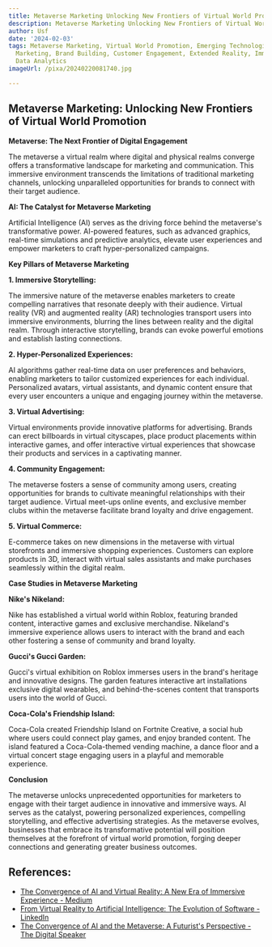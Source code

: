 ```yaml
---
title: Metaverse Marketing Unlocking New Frontiers of Virtual World Promotion
description: Metaverse Marketing Unlocking New Frontiers of Virtual World Promotion
author: Usf
date: '2024-02-03'
tags: Metaverse Marketing, Virtual World Promotion, Emerging Technologies, Digital
  Marketing, Brand Building, Customer Engagement, Extended Reality, Immersive Experiences,
  Data Analytics
imageUrl: /pixa/20240220081740.jpg

---
```

## Metaverse Marketing: Unlocking  New Frontiers of Virtual World Promotion

**Metaverse: The Next Frontier of  Digital Engagement**

The metaverse  a virtual realm where digital and physical realms converge offers a  transformative landscape for marketing and communication. This immersive environment transcends the limitations of  traditional  marketing channels, unlocking unparalleled opportunities for brands to connect with their target audience.

**AI: The  Catalyst  for Metaverse  Marketing**

Artificial Intelligence (AI)  serves as the driving force behind the metaverse's transformative power. AI-powered features, such as advanced graphics, real-time simulations and  predictive analytics, elevate user experiences and empower  marketers to craft  hyper-personalized campaigns.

**Key Pillars of Metaverse Marketing**

**1. Immersive Storytelling:**

The immersive nature of the metaverse enables marketers to create compelling narratives that resonate  deeply with their audience. Virtual reality (VR) and augmented reality  (AR) technologies transport users into immersive environments, blurring the  lines between reality  and the digital realm. Through interactive storytelling, brands can evoke powerful emotions and establish lasting connections.

**2. Hyper-Personalized Experiences:**

AI algorithms gather real-time data on user preferences and behaviors, enabling marketers to tailor customized experiences for each individual. Personalized avatars, virtual assistants, and dynamic  content  ensure that every user encounters a unique and  engaging journey within the metaverse.

**3. Virtual Advertising:**

Virtual environments  provide innovative  platforms for advertising. Brands can erect billboards in virtual cityscapes, place product  placements within interactive  games, and offer interactive virtual experiences that  showcase their products and services in a captivating manner.

**4.  Community Engagement:**

The metaverse fosters a sense of  community among users, creating opportunities for brands  to cultivate  meaningful relationships with their target audience. Virtual meet-ups online events, and exclusive member  clubs within the metaverse facilitate brand loyalty and drive engagement.

**5. Virtual Commerce:**

E-commerce takes on new dimensions in the metaverse with virtual storefronts and immersive shopping experiences. Customers can explore products in 3D, interact with virtual sales assistants and make purchases  seamlessly within the digital realm.

**Case Studies in Metaverse Marketing**

**Nike's Nikeland:**

Nike has established a virtual world within Roblox, featuring branded content, interactive games and exclusive merchandise. Nikeland's immersive experience allows users to interact with the brand  and each other fostering a sense  of community and brand loyalty.

**Gucci's Gucci Garden:**

Gucci's virtual  exhibition on Roblox immerses users in the brand's  heritage and innovative designs. The garden features interactive art installations exclusive digital wearables, and behind-the-scenes content that transports users into the world of Gucci.

**Coca-Cola's Friendship Island:**

Coca-Cola created  Friendship Island on Fortnite Creative, a social hub where users could connect play games, and enjoy branded content. The  island  featured a Coca-Cola-themed vending machine,  a dance floor  and a virtual  concert  stage engaging users in a playful and memorable experience.

**Conclusion**

The metaverse unlocks unprecedented opportunities  for marketers to engage with their target audience in innovative and immersive ways. AI serves  as the catalyst, powering personalized experiences, compelling storytelling, and  effective advertising strategies. As the metaverse evolves, businesses that embrace its  transformative potential will  position themselves at the forefront of virtual world promotion, forging deeper connections and generating greater business outcomes.

## References:
- [The Convergence of AI and Virtual Reality: A New Era of Immersive Experience - Medium](https://medium.com/aimonks/the-convergence-of-ai-and-virtual-reality-a-new-era-of-immersive-experience-89f7967a5f1f)
- [From Virtual Reality to Artificial Intelligence: The Evolution of Software - LinkedIn](https://www.linkedin.com/pulse/from-virtual-reality-artificial-intelligence-evolution-software)
- [The Convergence of AI and the Metaverse: A Futurist's Perspective - The Digital Speaker](https://www.thedigitalspeaker.com/convergence-ai-metaverse-futurists-perspective/)
